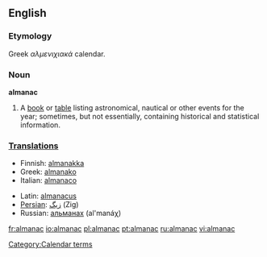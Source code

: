 ==English==
===Etymology===
Greek ''αλμενιχιακά'' calendar.

===Noun===
'''almanac'''
# A [[book]] or [[table]] listing astronomical, nautical or other events for the year; sometimes, but not essentially, containing historical and statistical information.

===[[Translations]]===
{{top}}
*Finnish: [[almanakka]]
*Greek: [[almanako]]
*Italian: [[almanaco]]
{{mid}}
*Latin: [[almanacus]]
*[[Persian]]: [[زیگ]] (Zig)
*Russian: [[альманах]] (al'manáχ)
{{bottom}}

[[Category:Calendar terms]]

[[fr:almanac]]
[[io:almanac]]
[[pl:almanac]]
[[pt:almanac]]
[[ru:almanac]]
[[vi:almanac]]
